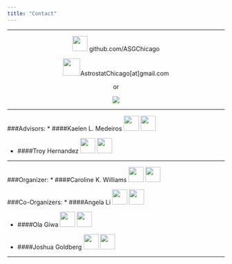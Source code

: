```yaml
---
title: "Contact"
---
```


***

<center>
<img src="image/GitHub-Mark-120px-plus.png" height="35" width="35"> github.com/ASGChicago


<img src="image/emaillogo.png" height="40" width="40">AstrostatChicago[at]gmail.com

or 

<a href="https://goo.gl/forms/MwPKxJoe1H5RcKNq2"><img src="image/joinusbutton.png"></a>
</center>

***

###Advisors: 
* ####Kaelen L. Medeiros
<a href="https://github.com/klmedeiros"><img src="image/GitHub-Mark-120px-plus.png" height="35" width="35"></a> <a href="https://twitter.com/kaelen_medeiros"><img src="image/Twitterlogo.png" height="35" width="35"></a>

* ####Troy Hernandez
<a href="https://github.com/TroyHernandez"><img src="image/GitHub-Mark-120px-plus.png" height="35" width="35"></a> <a href="https://www.facebook.com/troyhernandezphd"><img src="image/facebooklogo.png" height="35" width="35"></a>

***

###Organizer:
* ####Caroline K. Williams 
<a href="https://github.com/ckwms63"><img src="image/GitHub-Mark-120px-plus.png" height="35" width="35"></a> <a href="https://twitter.com/ckwill36"><img src="image/Twitterlogo.png" height="35" width="35"></a>


###Co-Organizers: 
* ####Angela Li
<a href="https://github.com/angela-li"><img src="image/GitHub-Mark-120px-plus.png" height="35" width="35"></a> <a href="https://twitter.com/CivicAngela"><img src="image/Twitterlogo.png" height="35" width="35"></a>

* ####Ola Giwa
<a href="https://github.com/zaynaib"><img src="image/GitHub-Mark-120px-plus.png" height="35" width="35"></a> <a href="https://twitter.com/AmazingSpeciali"><img src="image/Twitterlogo.png" height="35" width="35"></a>

* ####Joshua Goldberg
<a href="https://github.com/GoldbergData"><img src="image/GitHub-Mark-120px-plus.png" height="35" width="35"></a> <a href="https://twitter.com/GoldbergData"><img src="image/Twitterlogo.png" height="35" width="35"></a>

***








